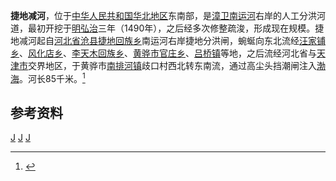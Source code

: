 '''捷地减河'''，位于[[中华人民共和国|中华人民共和国]][[华北地区|华北地区]]东南部，是[[南运河|漳卫南运河]]右岸的人工分洪河道，最初开挖于[[明朝|明]][[弘治|弘治]]三年（1490年），之后经多次修整疏浚，形成现在规模。捷地减河起自[[河北省|河北省]][[沧县|沧县]][[捷地回族乡|捷地回族乡]]南运河右岸捷地分洪闸，蜿蜒向东北流经[[汪家铺乡|汪家铺乡]]、[[风化店乡|风化店乡]]、[[李天木回族乡|李天木回族乡]]、[[黄骅市|黄骅市]][[官庄乡_(黄骅市)|官庄乡]]、[[吕桥镇|吕桥镇]]等地，之后流经河北省与[[天津市|天津市]]交界地区，于黄骅市[[南排河镇|南排河镇]]歧口村西北转东南流，通过高尘头挡潮闸注入[[渤海|渤海]]。河长85千米。<ref name="中国河湖大典">{{cite book zh |author=《[[中国河湖大典|中国河湖大典]]》编纂委员会 |title=《中国河湖大典·海河卷》 |format=M |edition=1 |location=北京 |publisher=中国水利水电出版社 |date=2013年1月 |pages=198页 |id= ISBN 978-7-5170-0563-6}}</ref>
==参考资料==
{{reflist}}
[[Category:海河水系|J]]
[[Category:河北河流|J]]
[[Category:天津河流|J]]